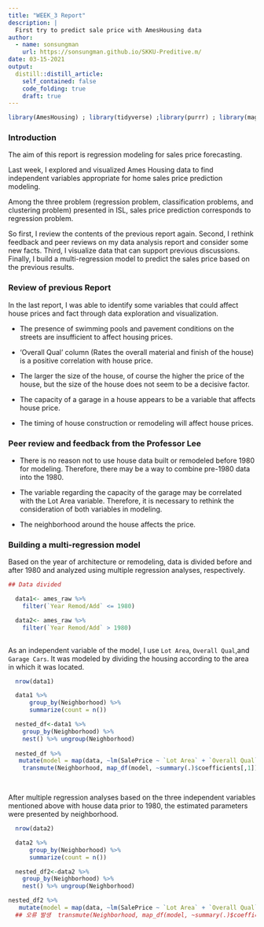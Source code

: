 ```yaml
---
title: "WEEK_3 Report"
description: |
  First try to predict sale price with AmesHousing data
author:
  - name: sonsungman
    url: https://sonsungman.github.io/SKKU-Preditive.m/
date: 03-15-2021
output:
  distill::distill_article:
    self_contained: false
    code_folding: true
    draft: true
---
```

```r
library(AmesHousing) ; library(tidyverse) ;library(purrr) ; library(magrittr)
```


### Introduction


The aim of this report is regression modeling for sales price forecasting.


Last week, I explored and visualized Ames Housing data to find independent variables appropriate for home sales price prediction modeling.


Among the three problem (regression problem, classification problems, and clustering problem) presented in ISL, sales price prediction corresponds to regression problem.


So first, I review the contents of the previous report again. Second, I rethink feedback and peer reviews on my data analysis report and consider some new facts. Third, I visualize data that can support previous discussions. Finally, I build a multi-regression model to predict the sales price based on the previous results.


### Review of previous Report


In the last report, I was able to identify some variables that could affect house prices and fact through data exploration and visualization.


 - The presence of swimming pools and pavement conditions on the streets are insufficient to affect housing prices.
 
 
 - 'Overall Qual' column (Rates the overall material and finish of the house) is a positive correlation with house price.
 
 
 - The larger the size of the house, of course the higher the price of the house, but the size of the house does not seem to be a decisive factor.
 
 
 - The capacity of a garage in a house appears to be a variable that affects house price.
 
 
 - The timing of house construction or remodeling will affect house prices.
 
 
### Peer review and feedback from the Professor Lee


 - There is no reason not to use house data built or remodeled before 1980 for modeling. Therefore, there may be a way to combine pre-1980 data into the 1980.
 
 
 - The variable regarding the capacity of the garage may be correlated with the Lot Area variable. Therefore, it is necessary to rethink the consideration of both variables in modeling.
 
 
 - The neighborhood around the house affects the price.
 

### Building a multi-regression model

Based on the year of architecture or remodeling, data is divided before and after 1980 and analyzed using multiple regression analyses, respectively.


```r
## Data divided

  data1<- ames_raw %>%
    filter(`Year Remod/Add` <= 1980)

  data2<- ames_raw %>%
    filter(`Year Remod/Add` > 1980)
  
```


As an independent variable of the model, I use `Lot Area`, `Overall Qual`,and `Garage Cars`. It was modeled by dividing the housing according to the area in which it was located.


```r
  nrow(data1)

  data1 %>% 
      group_by(Neighborhood) %>%
      summarize(count = n())  
```

```r


  nested_df<-data1 %>% 
    group_by(Neighborhood) %>%
    nest() %>% ungroup(Neighborhood)
    
  nested_df %>%
   mutate(model = map(data, ~lm(SalePrice ~ `Lot Area` + `Overall Qual` + `Garage Cars` , data=.))) %>%
    transmute(Neighborhood, map_df(model, ~summary(.)$coefficients[,1]))

  
```


After multiple regression analyses based on the three independent variables mentioned above with house data prior to 1980, the estimated parameters were presented by neighborhood.


```r
  nrow(data2)

  data2 %>% 
      group_by(Neighborhood) %>%
      summarize(count = n())  
```


```r

  nested_df2<-data2 %>% 
    group_by(Neighborhood) %>%
    nest() %>% ungroup(Neighborhood)

nested_df2 %>%
   mutate(model = map(data, ~lm(SalePrice ~ `Lot Area` + `Overall Qual` + `Garage Cars` , data=.))) ## %>%
  ## 오류 발생  transmute(Neighborhood, map_df(model, ~summary(.)$coefficients[,1]))

```
